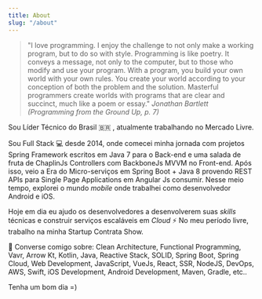 ```yaml
---
title: About
slug: "/about"
---
```

> "I love programming. I enjoy the challenge to not only make a working program,
> but to do so with style. Programming is like poetry. It conveys a message, not only
> to the computer, but to those who modify and use your program. With a program,
> you build your own world with your own rules. You create your world according
> to your conception of both the problem and the solution. Masterful programmers
> create worlds with programs that are clear and succinct, much like a poem or
> essay."
> <cite>Jonathan Bartlett (Programming from the Ground Up, p. 7)</cite>

Sou Líder Técnico do Brasil 🇧🇷 , atualmente trabalhando no Mercado Livre.

Sou Full Stack 💻 desde 2014, onde comecei minha jornada com projetos Spring Framework escritos em Java 7 para o Back-end e uma salada de fruta de ChaplinJs Controllers com BackboneJs MVVM no Front-end.
Após isso, veio a Era do Micro-serviços em Spring Boot + Java 8 provendo REST APIs para Single Page Applications em Angular Js consumir.
Nesse meio tempo, explorei o mundo *mobile* onde trabalhei como desenvolvedor Android e iOS.

Hoje em dia eu ajudo os desenvolvedores a desenvolverem suas *skills* técnicas e construir serviços escaláveis em *Cloud* ⚡
No meu período livre, trabalho na minha Startup Contrata Show.

💬 Converse comigo sobre: Clean Architecture, Functional Programming, Vavr, Arrow Kt, Kotlin, Java, Reactive Stack, SOLID, Spring Boot, Spring Cloud, Web Development, JavaScript, VueJs, React, SSR, NodeJS, DevOps, AWS, Swift, iOS Development, Android Development, Maven, Gradle, etc..

Tenha um bom dia =)